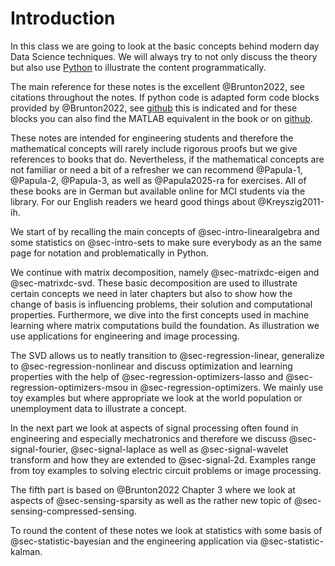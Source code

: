# Introduction {.unnumbered}

In this class we are going to look at the basic concepts behind modern day Data Science techniques.
We will always try to not only discuss the theory but also use [Python](https://www.python.org/) to illustrate the content programmatically.

The main reference for these notes is the excellent @Brunton2022, see citations throughout the notes.
If python code is adapted form code blocks provided by @Brunton2022, see [github](https://github.com/dynamicslab/databook_python) this is indicated and for these blocks you can also find the MATLAB equivalent in the book or on [github](https://github.com/dynamicslab/databook_matlab).

These notes are intended for engineering students and therefore the mathematical concepts will rarely include rigorous proofs but we give references to books that do.
Nevertheless, if the mathematical concepts are not familiar or need a bit of a refresher we can recommend @Papula-1, @Papula-2, @Papula-3, as well as @Papula2025-ra for exercises.
All of these books are in German but available online for MCI students via the library. 
For our English readers we heard good things about @Kreyszig2011-ih.

We start of by recalling the main concepts of @sec-intro-linearalgebra and some statistics on @sec-intro-sets to make sure everybody as an the same page for notation and problematically in Python. 

We continue with matrix decomposition, namely @sec-matrixdc-eigen and @sec-matrixdc-svd.
These basic decomposition are used to illustrate certain concepts we need in later chapters but also to show how the change of basis is influencing problems, their solution and computational properties.
Furthermore, we dive into the first concepts used in machine learning where matrix computations build the foundation.
As illustration we use applications for engineering and image processing.

The SVD allows us to neatly transition to @sec-regression-linear, generalize to @sec-regression-nonlinear and discuss optimization and learning properties with the help of @sec-regression-optimizers-lasso and @sec-regression-optimizers-msou in @sec-regression-optimizers.
We mainly use toy examples but where appropriate we look at the world population or unemployment data to illustrate a concept.

In the next part we look at aspects of signal processing often found in engineering and especially mechatronics and therefore we discuss @sec-signal-fourier, @sec-signal-laplace as well as @sec-signal-wavelet transform and how they are extended to @sec-signal-2d.
Examples range from toy examples to solving electric circuit problems or image processing.

The fifth part is based on @Brunton2022 Chapter 3 where we look at aspects of @sec-sensing-sparsity as well as the rather new topic of @sec-sensing-compressed-sensing.

To round the content of these notes we look at statistics with some basis of @sec-statistic-bayesian and the engineering application via @sec-statistic-kalman.